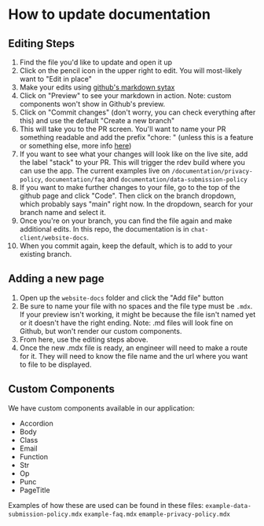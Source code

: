 # How to update documentation
## Editing Steps
1. Find the file you'd like to update and open it up
2. Click on the pencil icon in the upper right to edit. You will most-likely want to "Edit in place"
3. Make your edits using [github's markdown sytax](https://docs.github.com/en/get-started/writing-on-github/getting-started-with-writing-and-formatting-on-github/basic-writing-and-formatting-syntax)
4. Click on "Preview" to see your markdown in action. Note: custom components won't show in Github's preview.
5. Click on "Commit changes" (don't worry, you can check everything after this) and use the default "Create a new branch"
6. This will take you to the PR screen. You'll want to name your PR something readable and add the prefix "chore: " (unless this is a feature or something else, more info [here](https://www.conventionalcommits.org/en/v1.0.0/))
7. If you want to see what your changes will look like on the live site, add the label "stack" to your PR. This will trigger the rdev build where you can use the app. The current examples live on `/documentation/privacy-policy`, `documentation/faq` and `documentation/data-submission-policy`
8. If you want to make further changes to your file, go to the top of the github page and click "Code". Then click on the branch dropdown, which probably says "main" right now. In the dropdown, search for your branch name and select it.
9. Once you're on your branch, you can find the file again and make additional edits. In this repo, the documentation is in `chat-client/website-docs`.
10. When you commit again, keep the default, which is to add to your existing branch.

## Adding a new page
1. Open up the `website-docs` folder and click the "Add file" button
2. Be sure to name your file with no spaces and the file type must be `.mdx`.  If your preview isn't working, it might be because the file isn't named yet or it doesn't have the right ending.  Note: .md files will look fine on Github, but won't render our custom components.
3. From here, use the editing steps above.
4. Once the new .mdx file is ready, an engineer will need to make a route for it.  They will need to know the file name and the url where you want to file to be displayed.

## Custom Components
We have custom components available in our application:
* Accordion
* Body
* Class
* Email
* Function
* Str
* Op
* Punc
* PageTitle

Examples of how these are used can be found in these files:
`example-data-submission-policy.mdx`
`example-faq.mdx`
`emample-privacy-policy.mdx`
